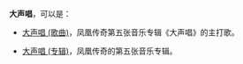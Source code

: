 '''大声唱'''，可以是：

* [[大声唱_(歌曲)|大声唱 (歌曲)]]，凤凰传奇第五张音乐专辑《大声唱》的主打歌。

* [[大声唱_(专辑)|大声唱 (专辑)]]，凤凰传奇的第五张音乐专辑。

{{disambig|Cat=三字作品消歧义}}